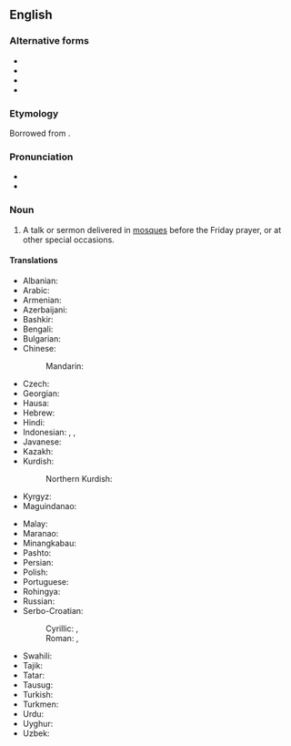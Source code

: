 ==English==
{{wikipedia}}

===Alternative forms===
* {{l|en|khotbah}}
* {{l|en|khotbeh}}
* {{l|en|khutba}}
* {{l|en|khutbeh}}

===Etymology===
Borrowed from {{bor|en|ar|خُطْبَة}}.

===Pronunciation===
* {{IPA|en|/ˈkʊtbə/}}
* {{audio|en|LL-Q1860 (eng)-Vealhurl-khutbah.wav|Audio (RP)}}

===Noun===
{{en-noun}}

# {{lb|en|Islam}} A talk or sermon delivered in [[mosque|mosques]] before the Friday prayer, or at other special occasions.
#: {{ux|en|Save your '''khutbah''' for another time.}}

====Translations====
{{trans-top|talk or sermon delivered in mosques before the Friday prayer}}
* Albanian: {{t|sq|hytbe|f}}
* Arabic: {{t|ar|خُطْبَة|f}}
* Armenian: {{t|hy|խուտբա}}
* Azerbaijani: {{t+|az|xütbə}}
* Bashkir: {{t|ba|хөтбә}}
* Bengali: {{t|bn|খুতবা}}
* Bulgarian: {{t|bg|ху́тба|f}}
* Chinese:
*: Mandarin: {{t|cmn|呼圖白}}
* Czech: {{t|cs|chutba|f}}
* Georgian: {{t-needed|ka}}
* Hausa: {{t-needed|ha}}
* Hebrew: {{t|he|ח׳טבה|alt=חֻ'טְבּה}}
* Hindi: {{t|hi|ख़ुतबा|f}}
* Indonesian: {{t|id|khutbah}}, {{t+|id|khotbah}}, {{t+|id|kotbah}}
* Javanese: {{t+|jv|kutbah}}
* Kazakh: {{t-needed|kk}}
* Kurdish:
*: Northern Kurdish: {{t+|kmr|xutbe}}
* Kyrgyz: {{t|ky|кутпа}}
* Maguindanao: {{t-needed|mdh}}
{{trans-mid}}
* Malay: {{t|ms|khutbah}}
* Maranao: {{t-needed|mrw}}
* Minangkabau: {{t-needed|min}}
* Pashto: {{t+|ps|خطبه|f|tr=xotbá}}
* Persian: {{t+|fa|خطبه|tr=xotbe}}
* Polish: {{t|pl|chutba|f}}
* Portuguese: {{t|pt|khutba|m|f}}
* Rohingya: {{t-needed|rhg}}
* Russian: {{t+|ru|ху́тба|f}}
* Serbo-Croatian:
*: Cyrillic: {{t|sh|хутба|f}}, {{t|sh|худба|f}}
*: Roman: {{t+|sh|hutba|f}}, {{t+|sh|hudba|f}}
* Swahili: {{t-needed|sw}}
* Tajik: {{t|tg|хутба}}
* Tatar: {{t+|tt|хөтбә}}
* Tausug: {{t-needed|tsg}}
* Turkish: {{t+|tr|hutbe}}
* Turkmen: {{t-needed|tk}}
* Urdu: {{t|ur|خطبہ|tr=xutba|f}}
* Uyghur: {{t|ug|خۇتبە}}
* Uzbek: {{t+|uz|xutba}}
{{trans-bottom}}
